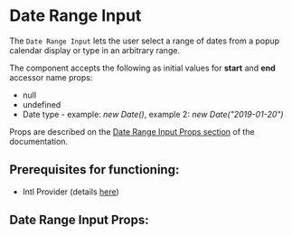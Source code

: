 

# Date Range Input

The `Date Range Input` lets the user select a range of dates from a popup calendar display or type in an arbitrary range.

The component accepts the following as initial values for **start** and **end** accessor name props:
  - null
  - undefined
  - Date type - example: _new Date()_, example 2: _new Date("2019-01-20")_

Props are described on the [Date Range Input Props section](/docs/component-library-date-daterangeinput--disabled#date-range-input-props)
of the documentation.

## **Prerequisites for functioning**:
 - Intl Provider (details [here](/docs/component-library-intl-intl--basic))

<Stories includePrimary={true} />

## Date Range Input Props:

<ArgsTable of={DateRangeInput} />
